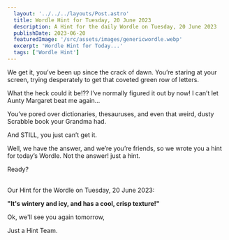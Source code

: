 ```yaml
---
  layout: '../../../layouts/Post.astro'
  title: Wordle Hint for Tuesday, 20 June 2023
  description: A Hint for the daily Wordle on Tuesday, 20 June 2023
  publishDate: 2023-06-20
  featuredImage: '/src/assets/images/genericwordle.webp'
  excerpt: 'Wordle Hint for Today...'
  tags: ['Wordle Hint']
---
```


  We get it, you’ve been up since the crack of dawn. You’re staring at your screen, trying desperately to get that coveted green row of letters. 

  What the heck could it be!??
  I’ve normally figured it out by now!
  I can’t let Aunty Margaret beat me again… 

  You’ve pored over dictionaries, thesauruses, and even that weird, dusty Scrabble book your Grandma had.

  And STILL, you just can’t get it. 

  Well, we have the answer, and we’re you’re friends, so we wrote you a hint for today’s Wordle.
  Not the answer! just a hint. 

  Ready?<br /><br />

  Our Hint for the Wordle on Tuesday, 20 June 2023:

  **"It's wintery and icy, and has a cool, crisp texture!"**

  Ok, we'll see you again tomorrow, 

  Just a Hint Team.
  